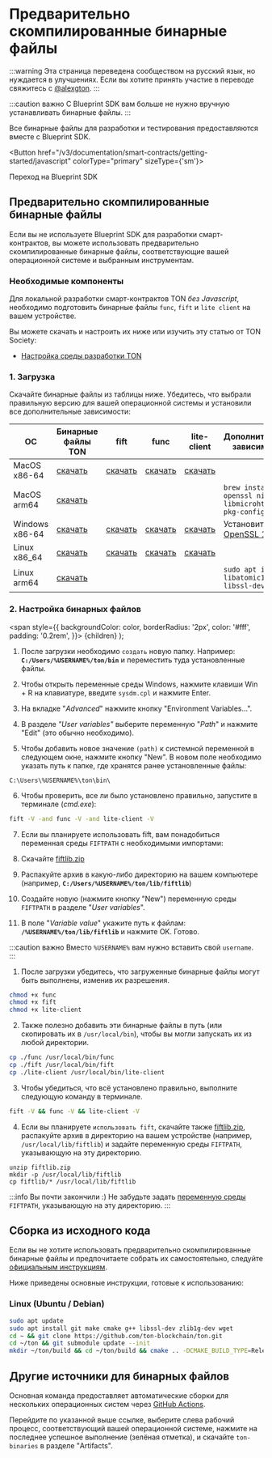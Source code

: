 
# Предварительно скомпилированные бинарные файлы

:::warning
Эта страница переведена сообществом на русский язык, но нуждается в улучшениях. Если вы хотите принять участие в переводе свяжитесь с [@alexgton](https://t.me/alexgton).
:::

:::caution важно
С Blueprint SDK вам больше не нужно вручную устанавливать бинарные файлы.
:::

Все бинарные файлы для разработки и тестирования предоставляются вместе с Blueprint SDK.

<Button href="/v3/documentation/smart-contracts/getting-started/javascript"
colorType="primary" sizeType={'sm'}>

Переход на Blueprint SDK

</Button>

## Предварительно скомпилированные бинарные файлы

Если вы не используете Blueprint SDK для разработки смарт-контрактов, вы можете использовать предварительно скомпилированные бинарные файлы, соответствующие вашей операционной системе и выбранным инструментам.

### Необходимые компоненты

Для локальной разработки смарт-контрактов TON *без Javascript*, необходимо подготовить бинарные файлы `func`, `fift` и `lite client` на вашем устройстве.

Вы можете скачать и настроить их ниже или изучить эту статью от TON Society:

- [Настройка среды разработки TON](https://blog.ton.org/setting-up-a-ton-development-environment)

### 1. Загрузка

Скачайте бинарные файлы из таблицы ниже. Убедитесь, что выбрали правильную версию для вашей операционной системы и установили все дополнительные зависимости:

| ОС                                 | Бинарные файлы TON                                                                             | fift                                                                                        | func                                                                                        | lite-client                                                                                        | Дополнительные зависимости                                                                                      |
| ---------------------------------- | ---------------------------------------------------------------------------------------------- | ------------------------------------------------------------------------------------------- | ------------------------------------------------------------------------------------------- | -------------------------------------------------------------------------------------------------- | --------------------------------------------------------------------------------------------------------------- |
| MacOS x86-64                       | [скачать](https://github.com/ton-blockchain/ton/releases/latest/download/ton-mac-x86-64.zip)   | [скачать](https://github.com/ton-blockchain/ton/releases/latest/download/fift-mac-x86-64)   | [скачать](https://github.com/ton-blockchain/ton/releases/latest/download/func-mac-x86-64)   | [скачать](https://github.com/ton-blockchain/ton/releases/latest/download/lite-client-mac-x86-64)   |                                                                                                                 |
| MacOS arm64                        | [скачать](https://github.com/ton-blockchain/ton/releases/latest/download/ton-mac-arm64.zip)    |                                                                                             |                                                                                             |                                                                                                    | `brew install openssl ninja libmicrohttpd pkg-config`                                                           |
| Windows x86-64                     | [скачать](https://github.com/ton-blockchain/ton/releases/latest/download/ton-win-x86-64.zip)   | [скачать](https://github.com/ton-blockchain/ton/releases/latest/download/fift.exe)          | [скачать](https://github.com/ton-blockchain/ton/releases/latest/download/func.exe)          | [скачать](https://github.com/ton-blockchain/ton/releases/latest/download/lite-client.exe)          | Установите [OpenSSL 1.1.1](/ton-binaries/windows/Win64OpenSSL_Light-1_1_1q.msi) |
| Linux  x86_64 | [скачать](https://github.com/ton-blockchain/ton/releases/latest/download/ton-linux-x86_64.zip) | [скачать](https://github.com/ton-blockchain/ton/releases/latest/download/fift-linux-x86_64) | [скачать](https://github.com/ton-blockchain/ton/releases/latest/download/func-linux-x86_64) | [скачать](https://github.com/ton-blockchain/ton/releases/latest/download/lite-client-linux-x86_64) |                                                                                                                 |
| Linux  arm64                       | [скачать](https://github.com/ton-blockchain/ton/releases/latest/download/ton-linux-arm64.zip)  |                                                                                             |                                                                                             |                                                                                                    | `sudo apt install libatomic1 libssl-dev`                                                                        |

### 2. Настройка бинарных файлов

<span
style={{
backgroundColor: color,
borderRadius: '2px',
color: '#fff',
padding: '0.2rem',
}}>
{children} </span>
);

<Tabs groupId="operating-systems">
  <TabItem value="win" label="Windows">

1. После загрузки необходимо `создать` новую папку. Например: **`C:/Users/%USERNAME%/ton/bin`** и переместить туда установленные файлы.

2. Чтобы открыть переменные среды Windows, нажмите клавиши <Highlight color="#1877F2">Win + R</Highlight> на клавиатуре, введите `sysdm.cpl` и нажмите Enter.

3. На вкладке "*Advanced*" нажмите кнопку <Highlight color="#1877F2">"Environment Variables..."</Highlight>.

4. В разделе *"User variables"* выберите переменную "*Path*" и нажмите <Highlight color="#1877F2">"Edit"</Highlight> (это обычно необходимо).

5. Чтобы добавить новое значение `(path)` к системной переменной в следующем окне, нажмите кнопку <Highlight color="#1877F2">"New"</Highlight>.
  В новом поле необходимо указать путь к папке, где хранятся ранее установленные файлы:

```
C:\Users\%USERNAME%\ton\bin\
```

6. Чтобы проверить, все ли было установлено правильно, запустите в терминале (*cmd.exe*):

```bash
fift -V -and func -V -and lite-client -V
```

7. Если вы планируете использовать fift, вам понадобиться переменная среды `FIFTPATH` с необходимыми импортами:

  1. Скачайте [fiftlib.zip](/ton-binaries/windows/fiftlib.zip)
  2. Распакуйте архив в какую-либо директорию на вашем компьютере (например, **`C:/Users/%USERNAME%/ton/lib/fiftlib`**)
  3. Создайте новую (нажмите кнопку <Highlight color="#1877F2">"New"</Highlight>) переменную среды `FIFTPATH` в разделе "*User variables*".
  4. В поле "*Variable value*" укажите путь к файлам: **`/%USERNAME%/ton/lib/fiftlib`** и нажмите <Highlight color="#1877F2">OK</Highlight>. Готово.

:::caution важно
Вместо `%USERNAME%` вам нужно вставить свой `username`.\
:::

</TabItem>
<TabItem value="mac" label="Linux / MacOS">

1. После загрузки убедитесь, что загруженные бинарные файлы могут быть выполнены, изменив их разрешения.

```bash
chmod +x func
chmod +x fift
chmod +x lite-client
```

2. Также полезно добавить эти бинарные файлы в путь (или скопировать их в `/usr/local/bin`), чтобы вы могли запускать их из любой директории.

```bash
cp ./func /usr/local/bin/func
cp ./fift /usr/local/bin/fift
cp ./lite-client /usr/local/bin/lite-client
```

3. Чтобы убедиться, что всё установлено правильно, выполните следующую команду в терминале.

```bash
fift -V && func -V && lite-client -V
```

4. Если вы планируете `использовать fift`, скачайте также [fiftlib.zip](/ton-binaries/windows/fiftlib.zip), распакуйте архив в директорию на вашем устройстве (например, `/usr/local/lib/fiftlib`) и задайте переменную среды `FIFTPATH`, указывающую на эту директорию.

```
unzip fiftlib.zip
mkdir -p /usr/local/lib/fiftlib
cp fiftlib/* /usr/local/lib/fiftlib
```

:::info Вы почти закончили :)
Не забудьте задать [переменную среды](https://stackoverflow.com/questions/14637979/how-to-permanently-set-path-on-linux-unix) `FIFTPATH`, указывающую на эту директорию.
:::

  </TabItem>
</Tabs>

## Сборка из исходного кода

Если вы не хотите использовать предварительно скомпилированные бинарные файлы и предпочитаете собрать их самостоятельно, следуйте [официальным инструкциям](/v3/guidelines/smart-contracts/howto/compile/compilation-instructions).

Ниже приведены основные инструкции, готовые к использованию:

### Linux (Ubuntu / Debian)

```bash
sudo apt update
sudo apt install git make cmake g++ libssl-dev zlib1g-dev wget
cd ~ && git clone https://github.com/ton-blockchain/ton.git
cd ~/ton && git submodule update --init
mkdir ~/ton/build && cd ~/ton/build && cmake .. -DCMAKE_BUILD_TYPE=Release && make -j 4
```

## Другие источники для бинарных файлов

Основная команда предоставляет автоматические сборки для нескольких операционных систем через [GitHub Actions](https://github.com/ton-blockchain/ton/releases/latest).

Перейдите по указанной выше ссылке, выберите слева рабочий процесс, соответствующий вашей операционной системе, нажмите на последнее успешное выполнение (зелёная отметка), и скачайте `ton-binaries` в разделе "Artifacts".
